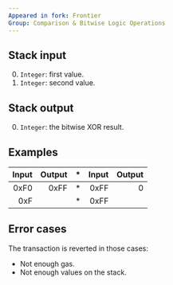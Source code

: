 ```yaml
---
Appeared in fork: Frontier
Group: Comparison & Bitwise Logic Operations
---
```


## Stack input

0. `Integer`: first value.
1. `Integer`: second value.

## Stack output

0. `Integer`: the bitwise XOR result.

## Examples

| Input | Output | * | Input | Output |
|------:|-------:|-|------:|-------:|
| 0xF0 | 0xFF | * | 0xFF | 0 |
| 0xF | | * | 0xFF | |

## Error cases

The transaction is reverted in those cases:
- Not enough gas.
- Not enough values on the stack.

